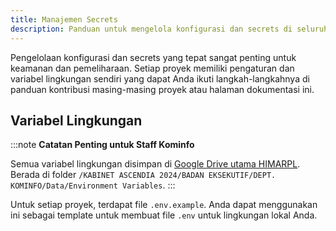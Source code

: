 ```yaml
---
title: Manajemen Secrets
description: Panduan untuk mengelola konfigurasi dan secrets di seluruh proyek HIMARPL
---
```


Pengelolaan konfigurasi dan secrets yang tepat sangat penting untuk keamanan dan pemeliharaan. Setiap proyek memiliki pengaturan dan variabel lingkungan sendiri yang dapat Anda ikuti langkah-langkahnya di panduan kontribusi masing-masing proyek atau halaman dokumentasi ini.

## Variabel Lingkungan

:::note
**Catatan Penting untuk Staff Kominfo**

Semua variabel lingkungan disimpan di [Google Drive utama HIMARPL](https://drive.google.com).
Berada di folder `/KABINET ASCENDIA 2024/BADAN EKSEKUTIF/DEPT. KOMINFO/Data/Environment Variables`.
:::

Untuk setiap proyek, terdapat file `.env.example`. Anda dapat menggunakan ini sebagai template untuk membuat file `.env` untuk lingkungan lokal Anda.
